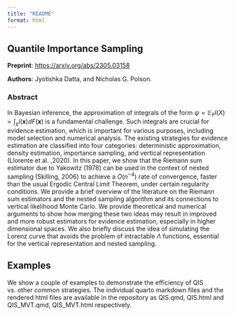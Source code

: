 ```yaml
---
title: "README"
format: html
---
```


## Quantile Importance Sampling 

**Preprint**: [https://arxiv.org/abs/2305.03158](https://arxiv.org/abs/2305.03158)

**Authors**: Jyotishka Datta, and Nicholas G. Polson. 


### Abstract 

In Bayesian inference, the approximation of integrals of the form $\psi = \mathbb{E}_{F}{l(X)} = \int_{\chi} l(\mathbf{x}) dF(\mathbf{x})$ is a fundamental challenge. Such integrals are crucial for evidence estimation, which is important for various purposes, including model selection and numerical analysis. The existing strategies for evidence estimation are classified into four categories: deterministic approximation, density estimation, importance sampling, and vertical representation (Llorente et al. ,2020). In this paper, we show that the Riemann sum estimator due to Yakowitz (1978) can be used in the context of nested sampling (Skilling, 2006) to achieve a $O(n^{-4})$ rate of convergence, faster than the usual Ergodic Central Limit Theorem, under certain regularity conditions. We provide a brief overview of the literature on the Riemann sum estimators and the nested sampling algorithm and its connections to vertical likelihood Monte Carlo. We provide theoretical and numerical arguments to show how merging these two ideas may result in improved and more robust estimators for evidence estimation, especially in higher dimensional spaces. We also briefly discuss the idea of simulating the Lorenz curve that avoids the problem of intractable $\Lambda$ functions, essential for the vertical representation and nested sampling. 

## Examples 

We show a couple of examples to demonstrate the efficiency of QIS vs. other common strategies. The individual quarto markdown files and the rendered html files are available in the repository as QIS.qmd, QIS.html and QIS_MVT.qmd, QIS_MVT.html respectively. 



